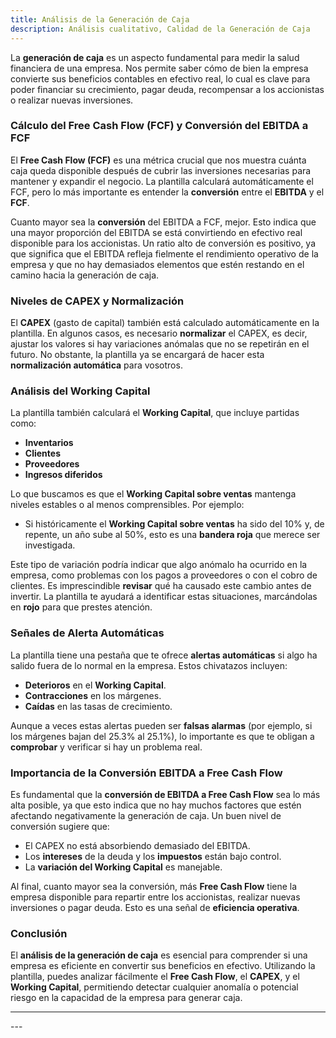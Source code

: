 ```yaml
---
title: Análisis de la Generación de Caja
description: Análisis cualitativo, Calidad de la Generación de Caja
---
```




<HeaderBackToAnalisisCalidad />

La **generación de caja** es un aspecto fundamental para medir la salud financiera de una empresa. Nos permite saber cómo de bien la empresa convierte sus beneficios contables en efectivo real, lo cual es clave para poder financiar su crecimiento, pagar deuda, recompensar a los accionistas o realizar nuevas inversiones.

### Cálculo del Free Cash Flow (FCF) y Conversión del EBITDA a FCF

El **Free Cash Flow (FCF)** es una métrica crucial que nos muestra cuánta caja queda disponible después de cubrir las inversiones necesarias para mantener y expandir el negocio. La plantilla calculará automáticamente el FCF, pero lo más importante es entender la **conversión** entre el **EBITDA** y el **FCF**.

Cuanto mayor sea la **conversión** del EBITDA a FCF, mejor. Esto indica que una mayor proporción del EBITDA se está convirtiendo en efectivo real disponible para los accionistas. Un ratio alto de conversión es positivo, ya que significa que el EBITDA refleja fielmente el rendimiento operativo de la empresa y que no hay demasiados elementos que estén restando en el camino hacia la generación de caja.

### Niveles de CAPEX y Normalización

El **CAPEX** (gasto de capital) también está calculado automáticamente en la plantilla. En algunos casos, es necesario **normalizar** el CAPEX, es decir, ajustar los valores si hay variaciones anómalas que no se repetirán en el futuro. No obstante, la plantilla ya se encargará de hacer esta **normalización automática** para vosotros.

### Análisis del Working Capital

La plantilla también calculará el **Working Capital**, que incluye partidas como:
- **Inventarios**
- **Clientes**
- **Proveedores**
- **Ingresos diferidos**

Lo que buscamos es que el **Working Capital sobre ventas** mantenga niveles estables o al menos comprensibles. Por ejemplo:
- Si históricamente el **Working Capital sobre ventas** ha sido del 10% y, de repente, un año sube al 50%, esto es una **bandera roja** que merece ser investigada.
  
Este tipo de variación podría indicar que algo anómalo ha ocurrido en la empresa, como problemas con los pagos a proveedores o con el cobro de clientes. Es imprescindible **revisar** qué ha causado este cambio antes de invertir. La plantilla te ayudará a identificar estas situaciones, marcándolas en **rojo** para que prestes atención.

### Señales de Alerta Automáticas

La plantilla tiene una pestaña que te ofrece **alertas automáticas** si algo ha salido fuera de lo normal en la empresa. Estos chivatazos incluyen:
- **Deterioros** en el **Working Capital**.
- **Contracciones** en los márgenes.
- **Caídas** en las tasas de crecimiento.

Aunque a veces estas alertas pueden ser **falsas alarmas** (por ejemplo, si los márgenes bajan del 25.3% al 25.1%), lo importante es que te obligan a **comprobar** y verificar si hay un problema real.

### Importancia de la Conversión EBITDA a Free Cash Flow

Es fundamental que la **conversión de EBITDA a Free Cash Flow** sea lo más alta posible, ya que esto indica que no hay muchos factores que estén afectando negativamente la generación de caja. Un buen nivel de conversión sugiere que:
- El CAPEX no está absorbiendo demasiado del EBITDA.
- Los **intereses** de la deuda y los **impuestos** están bajo control.
- La **variación del Working Capital** es manejable.

Al final, cuanto mayor sea la conversión, más **Free Cash Flow** tiene la empresa disponible para repartir entre los accionistas, realizar nuevas inversiones o pagar deuda. Esto es una señal de **eficiencia operativa**.

### Conclusión

El **análisis de la generación de caja** es esencial para comprender si una empresa es eficiente en convertir sus beneficios en efectivo. Utilizando la plantilla, puedes analizar fácilmente el **Free Cash Flow**, el **CAPEX**, y el **Working Capital**, permitiendo detectar cualquier anomalía o potencial riesgo en la capacidad de la empresa para generar caja.

---
<FooterLinkAnalisisCalidad />
---
